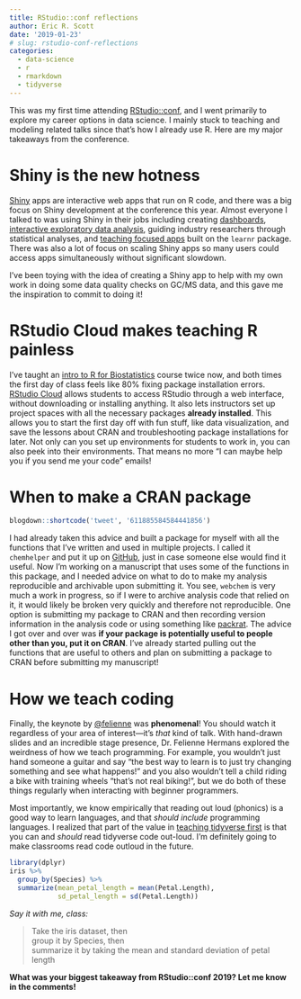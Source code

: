 ```yaml
---
title: RStudio::conf reflections
author: Eric R. Scott
date: '2019-01-23'
# slug: rstudio-conf-reflections
categories:
  - data-science
  - r
  - rmarkdown
  - tidyverse
---
```


This was my first time attending [RStudio::conf](https://www.rstudio.com/conference/), and I went primarily to explore my career options in data science.
I mainly stuck to teaching and modeling related talks since that's how I already use R.
Here are my major takeaways from the conference.

# Shiny is the new hotness

[Shiny](https://shiny.rstudio.com/) apps are interactive web apps that run on R code, and there was a big focus on Shiny development at the conference this year.
Almost everyone I talked to was using Shiny in their jobs including creating [dashboards](https://shiny.rstudio.com/gallery/bus-dashboard.html), [interactive exploratory data analysis](https://laderast.github.io/burro/), guiding industry researchers through statistical analyses, and [teaching focused apps](https://kbodwin.shinyapps.io/Lab_Exercise_tDist/) built on the `learnr` package.
There was also a lot of focus on scaling Shiny apps so many users could access apps simultaneously without significant slowdown.

I've been toying with the idea of creating a Shiny app to help with my own work in doing some data quality checks on GC/MS data, and this gave me the inspiration to commit to doing it!

# RStudio Cloud makes teaching R painless

I've taught an [intro to R for Biostatistics](https://github.com/Aariq/biotstatistics-recitation-2018) course twice now, and both times the first day of class feels like 80% fixing package installation errors.
[RStudio Cloud](https://rstudio.cloud/) allows students to access RStudio through a web interface, without downloading or installing anything.
It also lets instructors set up project spaces with all the necessary packages **already installed**.
This allows you to start the first day off with fun stuff, like data visualization, and save the lessons about CRAN and troubleshooting package installations for later.
Not only can you set up environments for students to work in, you can also peek into their environments.
That means no more "I can maybe help you if you send me your code" emails!

# When to make a CRAN package

```r
blogdown::shortcode('tweet', '611885584584441856')
```

I had already taken this advice and built a package for myself with all the functions that I've written and used in multiple projects.
I called it `chemhelper` and put it up on [GitHub](https://github.com/Aariq/chemhelper), just in case someone else would find it useful.
Now I'm working on a manuscript that uses some of the functions in this package, and I needed advice on what to do to make my analysis reproducible and archivable upon submitting it.
You see, `webchem` is very much a work in progress, so if I were to archive analysis code that relied on it, it would likely be broken very quickly and therefore not reproducible.
One option is submitting my package to CRAN and then recording version information in the analysis code or using something like [packrat](https://rstudio.github.io/packrat/).
The advice I got over and over was **if your package is potentially useful to people other than you, put it on CRAN**.
I've already started pulling out the functions that are useful to others and plan on submitting a package to CRAN before submitting my manuscript!

# How we teach coding

Finally, the keynote by [\@felienne](https://twitter.com/felienne) was **phenomenal**!
You should watch it regardless of your area of interest---it's *that* kind of talk.
With hand-drawn slides and an incredible stage presence, Dr. Felienne Hermans explored the weirdness of how we teach programming.
For example, you wouldn't just hand someone a guitar and say "the best way to learn is to just try changing something and see what happens!" and you also wouldn't tell a child riding a bike with training wheels "that's not real biking!", but we do both of these things regularly when interacting with beginner programmers.

Most importantly, we know empirically that reading out loud (phonics) is a good way to learn languages, and that *should include* programming languages.
I realized that part of the value in [teaching tidyverse first](http://varianceexplained.org/r/teach-tidyverse/) is that you can and *should* read tidyverse code out-loud.
I'm definitely going to make classrooms read code outloud in the future.

```r
library(dplyr)
iris %>%
  group_by(Species) %>% 
  summarize(mean_petal_length = mean(Petal.Length),
            sd_petal_length = sd(Petal.Length))
```

*Say it with me, class:*

> Take the iris dataset, then\
> group it by Species, then\
> summarize it by taking the mean and standard deviation of petal length

**What was your biggest takeaway from RStudio::conf 2019? Let me know in the comments!**
